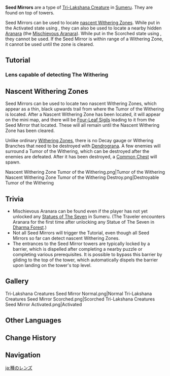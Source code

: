 {{Terminology Infobox
|image        = Seed Mirror.png
|type         = Exploration
|type2        = Tri-Lakshana Creatures
|region       = Sumeru
}}
'''Seed Mirrors''' are a type of [[Tri-Lakshana Creature]] in [[Sumeru]]. They are found on top of towers.

Seed Mirrors can be used to locate [[#Nascent Withering Zones|nascent Withering Zones]]. While put in the Activated state using {{Electro}}, they can also be used to locate a nearby hidden [[Aranara]] (the [[Mischievous Aranara]]). While put in the Scorched state using {{Pyro}}, they cannot be used. If the Seed Mirror is within range of a Withering Zone, it cannot be used until the zone is cleared.

==Tutorial==
===Lens capable of detecting The Withering===
{{Transclude|Tutorial/Lens capable of detecting The Withering}}

==Nascent Withering Zones==
Seed Mirrors can be used to locate two nascent Withering Zones, which appear as a thin, black upwards trail from where the Tumor of the Withering is located. After a Nascent Withering Zone has been located, it will appear on the mini map, and there will be [[Four-Leaf Sigil]]s leading to it from the Seed Mirror that located. These will all remain until the Nascent Withering Zone has been cleared.

Unlike ordinary [[Withering Zone]]s, there is no Decay gauge or Withering Branches that need to be destroyed with [[Dendrograna]]. A few enemies will surround a Tumor of the Withering, which can be destroyed after the enemies are defeated. After it has been destroyed, a [[Common Chest]] will spawn.
<gallery>
Nascent Withering Zone Tumor of the Withering.png|Tumor of the Withering
Nascent Withering Zone Tumor of the Withering Destroy.png|Destroyable Tumor of the Withering
</gallery>

==Trivia==
*Mischievous Aranara can be found even if the player has not yet unlocked any [[Statues of The Seven]] in Sumeru. (The Traveler encounters Aranara for the first time after unlocking any Statue of The Seven in [[Dharma Forest]].)
*Not all Seed Mirrors<!--only the one north of Pardis Dhyai?--> will trigger the Tutorial, even though all Seed Mirrors so far can detect nascent Withering Zones.
*The entrances to the Seed Mirror towers are typically locked by a barrier, which is dispelled after completing a nearby puzzle or completing various prerequisites. It is possible to bypass this barrier by gliding to the top of the tower, which automatically dispels the barrier upon landing on the tower's top level.

==Gallery==
<gallery>
Tri-Lakshana Creatures Seed Mirror Normal.png|Normal
Tri-Lakshana Creatures Seed Mirror Scorched.png|Scorched
Tri-Lakshana Creatures Seed Mirror Activated.png|Activated
</gallery>

==Other Languages==
{{Other Languages
|en      = Seed Mirror
|zhs     = 种子镜
|zhs_rm  = Zhǒngzi Jìng
|zht     = 種子鏡
|zht_rm  = Zhǒngzǐ Jìng
|zh_tl   = Seed Mirror
|ja      = 種のレンズ
|ja_rm   = Tane no Renzu
|ja_tl   = Seed Lens
|ko      = 씨앗 거울
|ko_rm   = Ssiat Geo'ul
|ko_tl   = Seed Mirror
|es      = Semillocular
|es_tl   = Seed Lens
|es_note = A portmanteau of ''semilla'' "seed" and ''ocular'' "system of lens to amplify an image."
|fr      = Miroir grainé
|fr_tl   = Seed Mirror
|ru      = Зеркало семян
|ru_tl   = Seed Mirror
|th      = Seed Mirror
|vi      = Kính Hạt Giống
|vi_tl   = 
|de      = Samenlinse
|de_tl   = Seed Lens
|id      = Seed Mirror
|pt      = Semente Espelhada
|pt_tl   = 
|tr      = 
|tr_tl   = 
|it      = 
|it_tl   = 
}}

==Change History==
{{Change History|3.0}}
<!--
==References==
{{Reflist}}-->
==Navigation==
{{Exploration Navbox|Sumeru}}

[[ja:種のレンズ]]